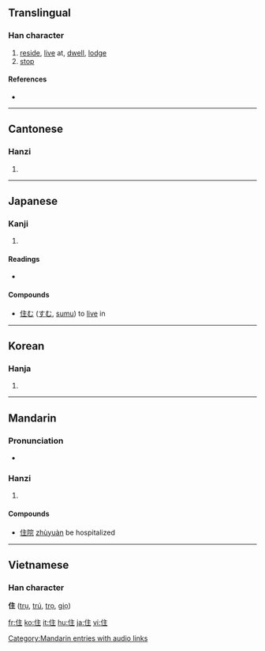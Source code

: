 ==Translingual==

===Han character===
{{Han char|rn=9|rad=人|as=05|sn=7|four=2021<sub>4</sub>|canj=人卜土 (OYG)}}

# [[reside]], [[live]] at, [[dwell]], [[lodge]]
# [[stop]]

====References====
* {{Han ref|kx=0098.090|dkj=00505|dj=0207.020|hdz=10137.090|uh=4F4F|ud=20303|bh=A6ED|bd=42733}}

----

==Cantonese==

===Hanzi===
{{yue-hanzi|jyut=|y=jyu6}}

# {{defn|Cantonese}}

----

==Japanese==

===Kanji===
{{ja-kanji|grade=3|rs=人05}}

# {{defn|Japanese}}

====Readings====
* {{ja-readings|on=[[じゅう]] (jū)|kun=[[すむ]] (sumu), [[とどまる]] (todomaru), [[やむ]] (yamu)}}

====Compounds====
*[[住む]] ([[すむ]], [[sumu]]) to [[live]] in

----

==Korean==

===Hanja===
{{ko-hanja|hangeul=주|rv=ju|mr=chu}}

# {{defn|Korean}}

----

==Mandarin==

===Pronunciation===
*{{audio|zh-zhù.ogg|audio}}

===Hanzi===
{{cmn-hanzi|pin=[[zhù]] ([[zhu4]])|wg=chu<sup>4</sup>}}

# {{defn|Mandarin}}

====Compounds====
* [[住院]] [[zhùyuàn]] be hospitalized

[[Category:Mandarin entries with audio links]]

----

==Vietnamese==
===Han character===
'''住''' ([[trụ]], [[trú]], [[trọ]], [[giọ]])

[[fr:住]]
[[ko:住]]
[[it:住]]
[[hu:住]]
[[ja:住]]
[[vi:住]]